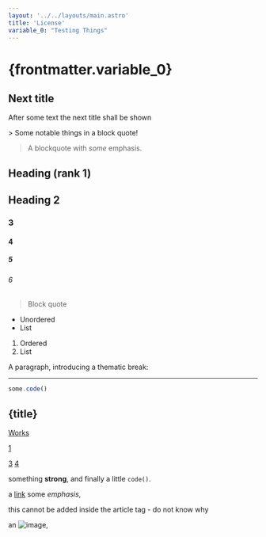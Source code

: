 ```yaml
---
layout: '../../layouts/main.astro'
title: 'License'
variable_0: "Testing Things"
---
```




# {frontmatter.variable_0}

<article class="prose dark:prose-invert">

# Next title

After some text the next title shall be shown



<div className="note">
  > Some notable things in a block quote!
</div>

<blockquote>
  <p>A blockquote with <em>some</em> emphasis.</p>
</blockquote>

# Heading (rank 1)
## Heading 2
### 3
#### 4
##### 5
###### 6

> Block quote

* Unordered
* List

1. Ordered
2. List

A paragraph, introducing a thematic break:

---

```js
some.code()
```


# {title}




<a href="/H2O_Plot/1_Trials/1_Trial">Works</a>

<a href="/1_Trials/1_Trial">1</a>

<a href={import.meta.env.BASE_URL}>3</a>
<a href={import.meta.env.SITE}>4</a>

something **strong**, and finally a little `code()`.

a [link](https://example.com)  some *emphasis*,
</article>


this cannot be added inside the article tag - do not know why


an ![image](https://plus.unsplash.com/premium_photo-1676210736121-3994f53bb493?ixlib=rb-4.0.3&ixid=M3wxMjA3fDB8MHxwaG90by1wYWdlfHx8fGVufDB8fHx8fA%3D%3D&auto=format&fit=crop&w=698&q=80),

